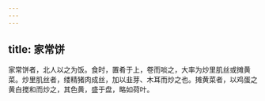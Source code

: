 ```yaml
---
---
---
```

title: 家常饼
---



家常饼者，北人以之为饭。食时，置肴于上，卷而啖之，大率为炒里肌丝或摊黄菜。炒里肌丝者，缕精猪肉成丝，加以韭芽、木耳而炒之也。摊黄菜者，以鸡蛋之黄白搅和而炒之，其色黄，盛于盘，略如荷叶。